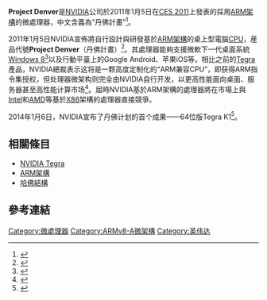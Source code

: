 '''Project Denver'''是[[NVIDIA|NVIDIA]]公司於2011年1月5日在[[国际消费电子展|CES 2011]]上發表的採用[[ARM架構|ARM架構]]的微處理器，中文含義為“丹佛計畫”<ref>{{Cite web |url=http://pressroom.nvidia.com/easyir/customrel.do?easyirid=A0D622CE9F579F09&version=live&releasejsp=release_157&xhtml=true&prid=705184 |title=NVIDIA Announces "Project Denver" to Build Custom CPU Cores Based on ARM Architecture, Targeting Personal Computers to Supercomputers |accessdate=2011-03-25 |archive-date=2011-05-01 |archive-url=https://web.archive.org/web/20110501180137/http://pressroom.nvidia.com/easyir/customrel.do?easyirid=A0D622CE9F579F09&version=live&prid=705184&releasejsp=release_157&xhtml=true |dead-url=yes }}</ref>。

2011年1月5日NVIDIA宣佈將自行設計與研發基於[[ARM架構|ARM架構]]的桌上型電腦[[CPU|CPU]]，産品代號'''Project Denver'''（丹佛計畫）<ref>{{Cite web |url=http://news.mydrivers.com/1/183/183685.htm |title=NVIDIA宣布ARM架构桌面CPU“丹佛计划” |accessdate=2011-03-25 |archive-date=2011-01-09 |archive-url=https://web.archive.org/web/20110109001901/http://news.mydrivers.com/1/183/183685.htm |dead-url=no }}</ref>。其處理器能夠支援微軟下一代桌面系統[[Windows_8|Windows 8]]<ref>{{Cite web |url=http://news.mydrivers.com/1/183/183686.htm |title=微软正式宣布Windows 8支持ARM架构 |accessdate=2011-03-25 |archive-date=2011-05-12 |archive-url=https://web.archive.org/web/20110512181819/http://news.mydrivers.com/1/183/183686.htm |dead-url=no }}</ref>以及行動平臺上的Google Android、苹果iOS等。相比之前的[[NVIDIA_Tegra|Tegra]]產品，NVIDIA總裁表示这将是一颗高度定制化的“ARM兼容CPU”，即获得ARM指令集授权，但处理器微架构则完全由NVIDIA自行开发，以更高性能面向桌面、服务器甚至高性能计算市场<ref>{{Cite web |url=http://blogs.nvidia.com/2011/01/project-denver-processor-to-usher-in-new-era-of-computing/ |title=Project Denver Processor to Usher in New Era of Computing |accessdate=2011-03-25 |archive-date=2011-08-07 |archive-url=https://web.archive.org/web/20110807092623/http://blogs.nvidia.com/2011/01/project-denver-processor-to-usher-in-new-era-of-computing/ |dead-url=no }}</ref>。屆時NVIDIA基於ARM架構的處理器將在市場上與[[Intel|Intel]]和[[AMD|AMD]]等基於[[X86|X86]]架構的處理器直接競爭。

2014年1月6日，NVIDIA宣布了丹佛计划的首个成果——64位版Tegra K1<ref>{{Cite web |url=http://news.mydrivers.com/1/288/288868.htm |title=Tegra K1正式宣布：64位架构/性能三倍于A7 |accessdate=2014-01-06 |archive-date=2014-01-06 |archive-url=https://web.archive.org/web/20140106132343/http://news.mydrivers.com/1/288/288868.htm |dead-url=no }}</ref>。

== 相關條目 ==
* [[NVIDIA_Tegra|NVIDIA Tegra]]
* [[ARM架構|ARM架構]]
* [[哈佛結構|哈佛結構]]

== 參考連結 ==
<references/>

{{NVIDIA}}
{{ARM晶片}}

[[Category:微處理器|Category:微處理器]]
[[Category:ARMv8-A微架構|Category:ARMv8-A微架構]]
[[Category:英伟达|Category:英伟达]]